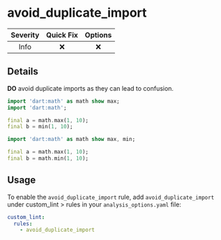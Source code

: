# avoid_duplicate_import

| Severity | Quick Fix | Options |
|:--------:|:---------:|:-------:|
|   Info   |    ❌     |   ❌    |

## Details

**DO** avoid duplicate imports as they can lead to confusion.

```dart title="Bad"
import 'dart:math' as math show max;
import 'dart:math';

final a = math.max(1, 10);
final b = min(1, 10);
```

```dart title="Good"
import 'dart:math' as math show max, min;

final a = math.max(1, 10);
final b = math.min(1, 10);
```

## Usage

To enable the `avoid_duplicate_import` rule, add `avoid_duplicate_import` under custom_lint > rules in your `analysis_options.yaml` file:

```yaml
custom_lint:
  rules:
    - avoid_duplicate_import
```
